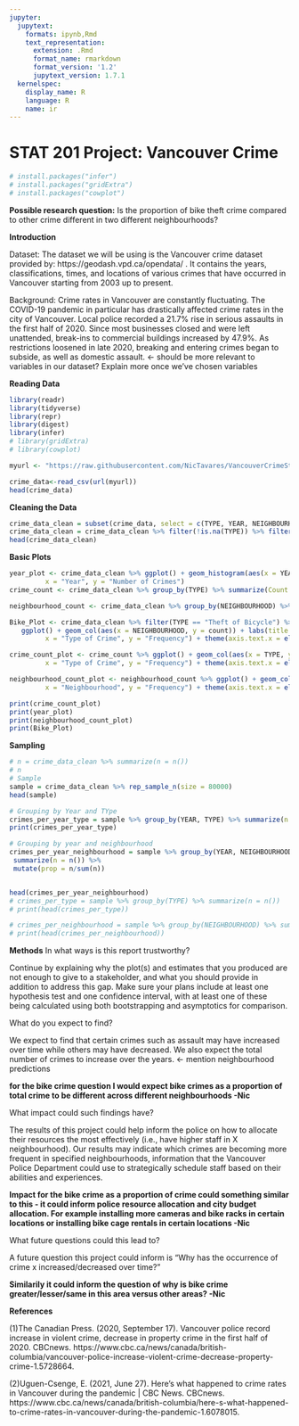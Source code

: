 ```yaml
---
jupyter:
  jupytext:
    formats: ipynb,Rmd
    text_representation:
      extension: .Rmd
      format_name: rmarkdown
      format_version: '1.2'
      jupytext_version: 1.7.1
  kernelspec:
    display_name: R
    language: R
    name: ir
---
```


<!-- #region nbgrader={"grade": false, "grade_id": "cell-0a3a16e4560c3222", "locked": true, "schema_version": 3, "solution": false, "task": false} -->
# STAT 201 Project: Vancouver Crime
<!-- #endregion -->

```r
# install.packages("infer")
# install.packages("gridExtra")
# install.packages("cowplot")
```

**Possible research question:** Is the proportion of bike theft crime compared to other crime different in two different neighbourhoods? 


**Introduction**

Dataset: The dataset we will be using is the Vancouver crime dataset provided by: https://geodash.vpd.ca/opendata/ . It contains the years, classifications, times, and locations of various crimes that have occurred in Vancouver starting from 2003 up to present.

Background: Crime rates in Vancouver are constantly fluctuating. The COVID-19 pandemic in particular has drastically affected crime rates in the city of Vancouver. Local police recorded a 21.7% rise in serious assaults in the first half of 2020. Since most businesses closed and were left unattended, break-ins to commercial buildings increased by 47.9%. As restrictions loosened in late 2020, breaking and entering crimes began to subside, as well as domestic assault. ← should be more relevant to variables in our dataset? Explain more once we’ve chosen variables


**Reading Data**

```r
library(readr)
library(tidyverse)
library(repr)
library(digest)
library(infer)
# library(gridExtra)
# library(cowplot)

myurl <- "https://raw.githubusercontent.com/NicTavares/VancouverCrimeStats/master/crimedata_csv_all_years.csv"

crime_data<-read_csv(url(myurl))
head(crime_data)
```

**Cleaning the Data**

```r
crime_data_clean = subset(crime_data, select = c(TYPE, YEAR, NEIGHBOURHOOD))
crime_data_clean = crime_data_clean %>% filter(!is.na(TYPE)) %>% filter(!is.na(YEAR)) %>% filter(!is.na(NEIGHBOURHOOD))
head(crime_data_clean)
```

**Basic Plots**

```r
year_plot <- crime_data_clean %>% ggplot() + geom_histogram(aes(x = YEAR), bins = 18) + labs(title = "Number of Crimes Per Year",
         x = "Year", y = "Number of Crimes")
crime_count <- crime_data_clean %>% group_by(TYPE) %>% summarize(Count = n())

neighbourhood_count <- crime_data_clean %>% group_by(NEIGHBOURHOOD) %>% summarize(Count = n())

Bike_Plot <- crime_data_clean %>% filter(TYPE == "Theft of Bicycle") %>% group_by(NEIGHBOURHOOD) %>% summarize(count = n())%>%
   ggplot() + geom_col(aes(x = NEIGHBOURHOOD, y = count)) + labs(title = "Frequency of Bike Theft Crimes",
         x = "Type of Crime", y = "Frequency") + theme(axis.text.x = element_text(angle = 90))

crime_count_plot <- crime_count %>% ggplot() + geom_col(aes(x = TYPE, y = Count)) + labs(title = "Frequency of Different Crimes",
         x = "Type of Crime", y = "Frequency") + theme(axis.text.x = element_text(angle = 90))

neighbourhood_count_plot <- neighbourhood_count %>% ggplot() + geom_col(aes(x = NEIGHBOURHOOD, y = Count)) + labs(title = "Frequency of Crime In Neighbourhoods",
         x = "Neighbourhood", y = "Frequency") + theme(axis.text.x = element_text(angle = 90))

print(crime_count_plot)
print(year_plot)
print(neighbourhood_count_plot)
print(Bike_Plot)
```

**Sampling**

```r
# n = crime_data_clean %>% summarize(n = n())
# n
# Sample 
sample = crime_data_clean %>% rep_sample_n(size = 80000)
head(sample)

# Grouping by Year and TYpe
crimes_per_year_type = sample %>% group_by(YEAR, TYPE) %>% summarize(n = n())
print(crimes_per_year_type)

# Grouping by year and neighbourhood
crimes_per_year_neighbourhood = sample %>% group_by(YEAR, NEIGHBOURHOOD) %>%
 summarize(n = n()) %>%
 mutate(prop = n/sum(n))


head(crimes_per_year_neighbourhood)
# crimes_per_type = sample %>% group_by(TYPE) %>% summarize(n = n()) 
# print(head(crimes_per_type))

# crimes_per_neighbourhood = sample %>% group_by(NEIGHBOURHOOD) %>% summarize(n = n())
# print(head(crimes_per_neighbourhood))
```

**Methods**
In what ways is this report trustworthy?

Continue by explaining why the plot(s) and estimates that you produced are not enough to give to a stakeholder, and what you should provide in addition to address this gap. Make sure your plans include at least one hypothesis test and one confidence interval, with at least one of these being calculated using both bootstrapping and asymptotics for comparison.

What do you expect to find? 

We expect to find that certain crimes such as assault may have increased over time while others may have decreased. We also expect the total number of crimes to increase over the years. ← mention neighbourhood predictions

**for the bike crime question I would expect bike crimes as a proportion of total crime to be different across different neighbourhoods -Nic**

What impact could such findings have?

The results of this project could help inform the police on how to allocate their resources the most effectively (i.e., have higher staff in X neighbourhood). Our results may indicate which crimes are becoming more frequent in specified neighbourhoods, information that the Vancouver Police Department could use to strategically schedule staff based on their abilities and experiences. 

**Impact for the bike crime as a proportion of crime could something similar to this - it could inform police resource allocation and city budget allocation. For example installing more cameras and bike racks in certain locations or installing bike cage rentals in certain locations -Nic**

What future questions could this lead to? 

A future question this project could inform is “Why has the occurrence of crime x increased/decreased over time?” 

**Similarily it could inform the question of why is bike crime greater/lesser/same in this area versus other areas? -Nic**


**References**

(1)The Canadian Press. (2020, September 17). Vancouver police record increase in violent crime, decrease in property crime in the first half of 2020. CBCnews. https://www.cbc.ca/news/canada/british-columbia/vancouver-police-increase-violent-crime-decrease-property-crime-1.5728664.

(2)Uguen-Csenge, E. (2021, June 27). Here's what happened to crime rates in Vancouver during the pandemic | CBC News. CBCnews. https://www.cbc.ca/news/canada/british-columbia/here-s-what-happened-to-crime-rates-in-vancouver-during-the-pandemic-1.6078015.

```r

```
